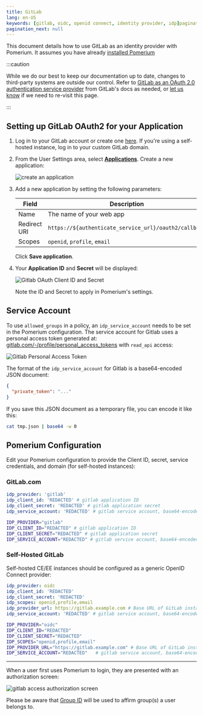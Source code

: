 ```yaml
---
title: GitLab
lang: en-US
keywords: [gitlab, oidc, openid connect, identity provider, idp]pagination_prev: null
pagination_next: null
---
```



This document details how to use GitLab as an identity provider with Pomerium. It assumes you have already [installed Pomerium](/docs/install/)

:::caution

While we do our best to keep our documentation up to date, changes to third-party systems are outside our control. Refer to [GitLab as an OAuth 2.0 authentication service provider](https://docs.gitlab.com/ee/integration/oauth_provider.html) from GitLab's docs as needed, or [let us know](https://github.com/pomerium/documentation/issues/new?assignees=&labels=&template=doc-error.md) if we need to re-visit this page.

:::

## Setting up GitLab OAuth2 for your Application

1. Log in to your GitLab account or create one [here](https://gitlab.com/users/sign_in). If you're using a self-hosted instance, log in to your custom GitLab domain.

1. From the User Settings area, select [**Applications**](https://gitlab.com/-/profile/applications). Create a new application:

   ![create an application](img/gitlab/gitlab-create-applications.png)

1. Add a new application by setting the following parameters:

   | Field        | Description                                           |
   | ------------ | ----------------------------------------------------- |
   | Name         | The name of your web app                              |
   | Redirect URI | `https://${authenticate_service_url}/oauth2/callback` |
   | Scopes       | `openid`, `profile`, `email`                          |

   Click **Save application**.

1. Your **Application ID** and **Secret** will be displayed:

   ![Gitlab OAuth Client ID and Secret](img/gitlab/gitlab-credentials.png)

   Note the ID and Secret to apply in Pomerium's settings.

## Service Account

To use `allowed_groups` in a policy, an `idp_service_account` needs to be set in the Pomerium configuration. The service account for Gitlab uses a personal access token generated at: [gitlab.com/-/profile/personal_access_tokens](https://gitlab.com/-/profile/personal_access_tokens) with `read_api` access:

![Gitlab Personal Access Token](img/gitlab/gitlab-personal-access-token.png)

The format of the `idp_service_account` for Gitlab is a base64-encoded JSON document:

```json title=tmp.json
{
  "private_token": "..."
}
```

If you save this JSON document as a temporary file, you can encode it like this:

```bash
cat tmp.json | base64 -w 0
```

## Pomerium Configuration

Edit your Pomerium configuration to provide the Client ID, secret, service credentials, and domain (for self-hosted instances):

### GitLab.com

<Tabs>
<TabItem value="config.yaml-" label="config.yaml">

```yaml
idp_provider: 'gitlab'
idp_client_id: 'REDACTED' # gitlab application ID
idp_client_secret: 'REDACTED' # gitlab application secret
idp_service_account: 'REDACTED' # gitlab service account, base64-encoded json
```

</TabItem>
<TabItem value="Environment Variables" label="Environment Variables">

```bash
IDP_PROVIDER="gitlab"
IDP_CLIENT_ID="REDACTED" # gitlab application ID
IDP_CLIENT_SECRET="REDACTED" # gitlab application secret
IDP_SERVICE_ACCOUNT="REDACTED" # gitlab service account, base64-encoded json
```

</TabItem>
</Tabs>

### Self-Hosted GitLab

Self-hosted CE/EE instances should be configured as a generic OpenID Connect provider:

<Tabs>
<TabItem value="config.yaml" label="config.yaml">

```yaml
idp_provider: oidc
idp_client_id: 'REDACTED'
idp_client_secret: 'REDACTED'
idp_scopes: openid,profile,email
idp_provider_url: https://gitlab.example.com # Base URL of GitLab instance
idp_service_account: 'REDACTED' # gitlab service account, base64-encoded json
```

</TabItem>
<TabItem value="Environment Variables" label="Environment Variables">

```bash
IDP_PROVIDER="oidc"
IDP_CLIENT_ID="REDACTED"
IDP_CLIENT_SECRET="REDACTED"
IDP_SCOPES="openid,profile,email"
IDP_PROVIDER_URL="https://gitlab.example.com" # Base URL of GitLab instance
IDP_SERVICE_ACCOUNT="REDACTED"   # gitlab service account, base64-encoded json
```

</TabItem>
</Tabs>

---

When a user first uses Pomerium to login, they are presented with an authorization screen:

![gitlab access authorization screen](img/gitlab/gitlab-verify-access.png)

Please be aware that [Group ID](https://docs.gitlab.com/ee/api/groups.html#details-of-a-group) will be used to affirm group(s) a user belongs to.
